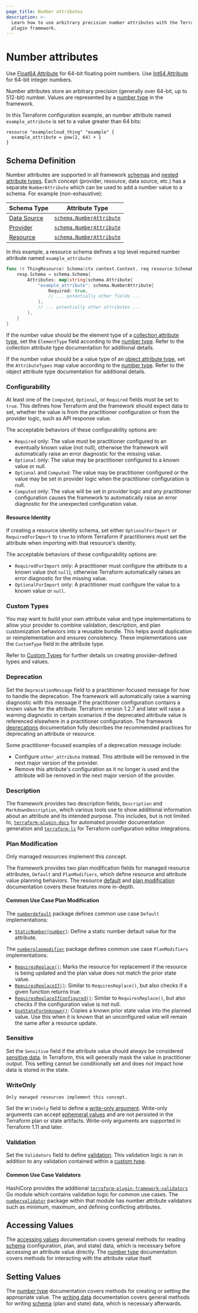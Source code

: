```yaml
---
page_title: Number attributes
description: >-
  Learn how to use arbitrary precision number attributes with the Terraform
  plugin framework.
---
```


# Number attributes

<Tip>

Use [Float64 Attribute](/terraform/plugin/framework/handling-data/attributes/float64) for 64-bit floating point numbers. Use [Int64 Attribute](/terraform/plugin/framework/handling-data/attributes/int64) for 64-bit integer numbers.

</Tip>

Number attributes store an arbitrary precision (generally over 64-bit, up to 512-bit) number. Values are represented by a [number type](/terraform/plugin/framework/handling-data/types/number) in the framework.

In this Terraform configuration example, an number attribute named `example_attribute` is set to a value greater than 64 bits:

```hcl
resource "examplecloud_thing" "example" {
  example_attribute = pow(2, 64) + 1
}
```

## Schema Definition

Number attributes are supported in all framework [schemas](/terraform/plugin/framework/handling-data/schemas) and [nested attribute types](/terraform/plugin/framework/handling-data/attributes#nested-attribute-types).
Each concept (provider, resource, data source, etc.) has a separate `NumberAttribute` which can be used to add a number value to a schema. For example (non-exhaustive):

| Schema Type | Attribute Type |
|-------------|----------------|
| [Data Source](/terraform/plugin/framework/data-sources) | [`schema.NumberAttribute`](https://pkg.go.dev/github.com/hashicorp/terraform-plugin-framework/datasource/schema#NumberAttribute) |
| [Provider](/terraform/plugin/framework/providers) | [`schema.NumberAttribute`](https://pkg.go.dev/github.com/hashicorp/terraform-plugin-framework/provider/schema#NumberAttribute) |
| [Resource](/terraform/plugin/framework/resources) | [`schema.NumberAttribute`](https://pkg.go.dev/github.com/hashicorp/terraform-plugin-framework/resource/schema#NumberAttribute) |

In this example, a resource schema defines a top level required number attribute named `example_attribute`:

```go
func (r ThingResource) Schema(ctx context.Context, req resource.SchemaRequest, resp *resource.SchemaResponse) {
    resp.Schema = schema.Schema{
        Attributes: map[string]schema.Attribute{
            "example_attribute": schema.NumberAttribute{
                Required: true,
                // ... potentially other fields ...
            },
            // ... potentially other attributes ...
        },
    }
}
```

If the number value should be the element type of a [collection attribute type](/terraform/plugin/framework/handling-data/attributes#collection-attribute-types), set the `ElementType` field according to the [number type](/terraform/plugin/framework/handling-data/types/number). Refer to the collection attribute type documentation for additional details.

If the number value should be a value type of an [object attribute type](/terraform/plugin/framework/handling-data/attributes#object-attribute-type), set the `AttributeTypes` map value according to the [number type](/terraform/plugin/framework/handling-data/types/number). Refer to the object attribute type documentation for additional details.

### Configurability

At least one of the `Computed`, `Optional`, or `Required` fields must be set to `true`. This defines how Terraform and the framework should expect data to set, whether the value is from the practitioner configuration or from the provider logic, such as API response value.

The acceptable behaviors of these configurability options are:

- `Required` only: The value must be practitioner configured to an eventually known value (not null), otherwise the framework will automatically raise an error diagnostic for the missing value.
- `Optional` only: The value may be practitioner configured to a known value or null.
- `Optional` and `Computed`: The value may be practitioner configured or the value may be set in provider logic when the practitioner configuration is null.
- `Computed` only: The value will be set in provider logic and any practitioner configuration causes the framework to automatically raise an error diagnostic for the unexpected configuration value.

#### Resource Identity

If creating a resource identity schema, set either `OptionalForImport` or `RequiredForImport` to `true` to inform Terraform if practitioners must set the attribute when importing with that resource's identity.

The acceptable behaviors of these configurability options are:

- `RequiredForImport` only: A practitioner must configure the attribute to a known value (not `null`), otherwise Terraform automatically raises an error diagnostic for the missing value.
- `OptionalForImport` only: A practitioner must configure the value to a known value or `null`.

### Custom Types

You may want to build your own attribute value and type implementations to allow your provider to combine validation, description, and plan customization behaviors into a reusable bundle. This helps avoid duplication or reimplementation and ensures consistency. These implementations use the `CustomType` field in the attribute type.

Refer to [Custom Types](/terraform/plugin/framework/handling-data/types/custom) for further details on creating provider-defined types and values.

### Deprecation

Set the `DeprecationMessage` field to a practitioner-focused message for how to handle the deprecation. The framework will automatically raise a warning diagnostic with this message if the practitioner configuration contains a known value for the attribute. Terraform version 1.2.7 and later will raise a warning diagnostic in certain scenarios if the deprecated attribute value is referenced elsewhere in a practitioner configuration. The framework [deprecations](/terraform/plugin/framework/deprecations) documentation fully describes the recommended practices for deprecating an attribute or resource.

Some practitioner-focused examples of a deprecation message include:

- Configure `other_attribute` instead. This attribute will be removed in the next major version of the provider.
- Remove this attribute's configuration as it no longer is used and the attribute will be removed in the next major version of the provider.

### Description

The framework provides two description fields, `Description` and `MarkdownDescription`, which various tools use to show additional information about an attribute and its intended purpose. This includes, but is not limited to, [`terraform-plugin-docs`](https://github.com/hashicorp/terraform-plugin-docs) for automated provider documentation generation and [`terraform-ls`](https://github.com/hashicorp/terraform-ls) for Terraform configuration editor integrations.

### Plan Modification

<Highlight>

Only managed resources implement this concept.

</Highlight>

The framework provides two plan modification fields for managed resource attributes, `Default` and `PlanModifiers`, which define resource and attribute value planning behaviors. The resource [default](/terraform/plugin/framework/resources/default) and [plan modification](/terraform/plugin/framework/resources/plan-modification) documentation covers these features more in-depth.

#### Common Use Case Plan Modification

The [`numberdefault`](https://pkg.go.dev/github.com/hashicorp/terraform-plugin-framework/resource/schema/numberdefault) package defines common use case `Default` implementations:

- [`StaticNumber(number)`](https://pkg.go.dev/github.com/hashicorp/terraform-plugin-framework/resource/schema/numberdefault#StaticNumber): Define a static number default value for the attribute.

The [`numberplanmodifier`](https://pkg.go.dev/github.com/hashicorp/terraform-plugin-framework/resource/schema/numberplanmodifier) package defines common use case `PlanModifiers` implementations:

- [`RequiresReplace()`](https://pkg.go.dev/github.com/hashicorp/terraform-plugin-framework/resource/schema/numberplanmodifier#RequiresReplace): Marks the resource for replacement if the resource is being updated and the plan value does not match the prior state value.
- [`RequiresReplaceIf()`](https://pkg.go.dev/github.com/hashicorp/terraform-plugin-framework/resource/schema/numberplanmodifier#RequiresReplaceIf): Similar to `RequiresReplace()`, but also checks if a given function returns true.
- [`RequiresReplaceIfConfigured()`](https://pkg.go.dev/github.com/hashicorp/terraform-plugin-framework/resource/schema/numberplanmodifier#RequiresReplaceIfConfigured): Similar to `RequiresReplace()`, but also checks if the configuration value is not null.
- [`UseStateForUnknown()`](https://pkg.go.dev/github.com/hashicorp/terraform-plugin-framework/resource/schema/numberplanmodifier#UseStateForUnknown): Copies a known prior state value into the planned value. Use this when it is known that an unconfigured value will remain the same after a resource update.

### Sensitive

Set the `Sensitive` field if the attribute value should always be considered [sensitive data](/terraform/language/state/sensitive-data). In Terraform, this will generally mask the value in practitioner output. This setting cannot be conditionally set and does not impact how data is stored in the state.

### WriteOnly

<Highlight>

    Only managed resources implement this concept.

</Highlight>

Set the `WriteOnly` field to define a [write-only argument](/terraform/plugin/framework/resources/write-only-arguments).
Write-only arguments can accept [ephemeral values](/terraform/language/resources/ephemeral)
and are not persisted in the Terraform plan or state artifacts. Write-only arguments are supported in Terraform 1.11 and later.

### Validation

Set the `Validators` field to define [validation](/terraform/plugin/framework/validation#attribute-validation). This validation logic is ran in addition to any validation contained within a [custom type](#custom-types).

#### Common Use Case Validators

HashiCorp provides the additional [`terraform-plugin-framework-validators`](https://pkg.go.dev/github.com/hashicorp/terraform-plugin-framework-validators) Go module which contains validation logic for common use cases. The [`numbervalidator`](https://pkg.go.dev/github.com/hashicorp/terraform-plugin-framework-validators/numbervalidator) package within that module has number attribute validators such as minimum, maximum, and defining conflicting attributes.

## Accessing Values

The [accessing values](/terraform/plugin/framework/handling-data/accessing-values) documentation covers general methods for reading [schema](/terraform/plugin/framework/handling-data/schemas) (configuration, plan, and state) data, which is necessary before accessing an attribute value directly. The [number type](/terraform/plugin/framework/handling-data/types/number#accessing-values) documentation covers methods for interacting with the attribute value itself.

## Setting Values

The [number type](/terraform/plugin/framework/handling-data/types/number#setting-values) documentation covers methods for creating or setting the appropriate value. The [writing data](/terraform/plugin/framework/handling-data/writing-state) documentation covers general methods for writing [schema](/terraform/plugin/framework/handling-data/schemas) (plan and state) data, which is necessary afterwards.
